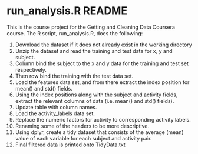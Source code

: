 # run_analysis.R README 

This is the course project for the Getting and Cleaning Data Coursera course. The R script, run_analysis.R, does the following:

1. Download the dataset if it does not already exist in the working directory
2. Unzip the dataset and read the training and test data for x, y and subject.
3. Column bind the subject to the x and y data for the training and test set respectively.
4. Then row bind the training with the test data set.
5. Load the features data set, and from there extract the index position for mean() and std() fields.
6. Using the index positions along with the subject and activity fields, extract the relevant columns of data (i.e. mean() and std() fields).
7. Update table with column names.
8. Load the activity_labels data set.
9. Replace the numeric factors for activity to corresponding activity labels.
10. Renaming some of the headers to be more descriptive.
11. Using dplyr, create a tidy dataset that consists of the average (mean) value of each variable for each subject and activity pair.
12. Final filtered data is printed onto TidyData.txt